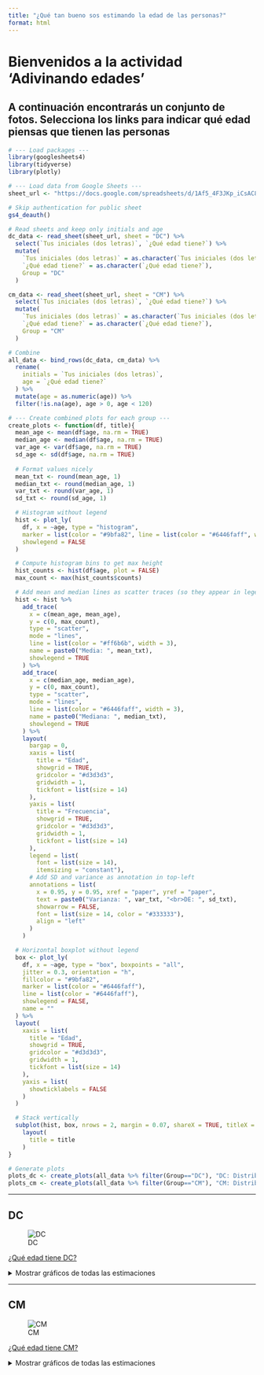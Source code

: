 ```yaml
---
title: "¿Qué tan bueno sos estimando la edad de las personas?"
format: html
---
```


# Bienvenidos a la actividad 'Adivinando edades'

## A continuación encontrarás un conjunto de fotos. Selecciona los links para indicar qué edad piensas que tienen las personas

```r
# --- Load packages ---
library(googlesheets4)
library(tidyverse)
library(plotly)

# --- Load data from Google Sheets ---
sheet_url <- "https://docs.google.com/spreadsheets/d/1Af5_4F3JKp_iCsAC8mxVnmZp8_DdzicnO7Af384txZ4"

# Skip authentication for public sheet
gs4_deauth()

# Read sheets and keep only initials and age
dc_data <- read_sheet(sheet_url, sheet = "DC") %>%
  select(`Tus iniciales (dos letras)`, `¿Qué edad tiene?`) %>%
  mutate(
    `Tus iniciales (dos letras)` = as.character(`Tus iniciales (dos letras)`),
    `¿Qué edad tiene?` = as.character(`¿Qué edad tiene?`),
    Group = "DC"
  )

cm_data <- read_sheet(sheet_url, sheet = "CM") %>%
  select(`Tus iniciales (dos letras)`, `¿Qué edad tiene?`) %>%
  mutate(
    `Tus iniciales (dos letras)` = as.character(`Tus iniciales (dos letras)`),
    `¿Qué edad tiene?` = as.character(`¿Qué edad tiene?`),
    Group = "CM"
  )

# Combine
all_data <- bind_rows(dc_data, cm_data) %>%
  rename(
    initials = `Tus iniciales (dos letras)`,
    age = `¿Qué edad tiene?`
  ) %>%
  mutate(age = as.numeric(age)) %>%
  filter(!is.na(age), age > 0, age < 120)

# --- Create combined plots for each group ---
create_plots <- function(df, title){
  mean_age <- mean(df$age, na.rm = TRUE)
  median_age <- median(df$age, na.rm = TRUE)
  var_age <- var(df$age, na.rm = TRUE)
  sd_age <- sd(df$age, na.rm = TRUE)
  
  # Format values nicely
  mean_txt <- round(mean_age, 1)
  median_txt <- round(median_age, 1)
  var_txt <- round(var_age, 1)
  sd_txt <- round(sd_age, 1)

  # Histogram without legend
  hist <- plot_ly(
    df, x = ~age, type = "histogram",
    marker = list(color = "#9bfa82", line = list(color = "#6446faff", width = 1)),
    showlegend = FALSE
  )

  # Compute histogram bins to get max height
  hist_counts <- hist(df$age, plot = FALSE)
  max_count <- max(hist_counts$counts)

  # Add mean and median lines as scatter traces (so they appear in legend)
  hist <- hist %>%
    add_trace(
      x = c(mean_age, mean_age),
      y = c(0, max_count),
      type = "scatter",
      mode = "lines",
      line = list(color = "#ff6b6b", width = 3),
      name = paste0("Media: ", mean_txt),
      showlegend = TRUE
    ) %>%
    add_trace(
      x = c(median_age, median_age),
      y = c(0, max_count),
      type = "scatter",
      mode = "lines",
      line = list(color = "#6446faff", width = 3),
      name = paste0("Mediana: ", median_txt),
      showlegend = TRUE
    ) %>%
    layout(
      bargap = 0,
      xaxis = list(
        title = "Edad",
        showgrid = TRUE,
        gridcolor = "#d3d3d3",
        gridwidth = 1,
        tickfont = list(size = 14)
      ),
      yaxis = list(
        title = "Frecuencia",
        showgrid = TRUE,
        gridcolor = "#d3d3d3",
        gridwidth = 1,
        tickfont = list(size = 14)
      ),
      legend = list(
        font = list(size = 14),
        itemsizing = "constant"),
      # Add SD and variance as annotation in top-left
      annotations = list(
        x = 0.95, y = 0.95, xref = "paper", yref = "paper",
        text = paste0("Varianza: ", var_txt, "<br>DE: ", sd_txt),
        showarrow = FALSE,
        font = list(size = 14, color = "#333333"),
        align = "left"
      )
    )

  # Horizontal boxplot without legend
  box <- plot_ly(
    df, x = ~age, type = "box", boxpoints = "all",
    jitter = 0.3, orientation = "h",
    fillcolor = "#9bfa82",
    marker = list(color = "#6446faff"),
    line = list(color = "#6446faff"),
    showlegend = FALSE,
    name = ""
  ) %>%
  layout(
    xaxis = list(
      title = "Edad",
      showgrid = TRUE,
      gridcolor = "#d3d3d3",
      gridwidth = 1,
      tickfont = list(size = 14)
    ),
    yaxis = list(
      showticklabels = FALSE
    )
  )

  # Stack vertically
  subplot(hist, box, nrows = 2, margin = 0.07, shareX = TRUE, titleX = TRUE) %>%
    layout(
      title = title
    )
}

# Generate plots
plots_dc <- create_plots(all_data %>% filter(Group=="DC"), "DC: Distribución de edades")
plots_cm <- create_plots(all_data %>% filter(Group=="CM"), "CM: Distribución de edades")


```

------------------------------------------------------------------------

## DC

![DC](images/DC_19.jpg)

[¿Qué edad tiene DC?](https://docs.google.com/forms/d/e/1FAIpQLSeRYPxegq2BLlMnuyNononGdwGwAtuFgRudS3lgUBV5M_xvZw/viewform?usp=pp_url&entry.1674617589)

<details>

<summary>Mostrar gráficos de todas las estimaciones</summary>

```r
plots_dc
```

</details>

------------------------------------------------------------------------

## CM

![CM](images/CM_25.jpg)

[¿Qué edad tiene CM?](https://docs.google.com/forms/d/e/1FAIpQLScoD5wOyHaf8Rb26P01ogBlIpkBkssDnjvRbMHtGgYu9wKU-w/viewform?usp=pp_url&entry.1674617589)

<details>

<summary>Mostrar gráficos de todas las estimaciones</summary>

```r
plots_cm
```

</details>
